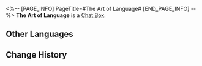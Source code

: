 <%-- [PAGE_INFO]
PageTitle=#The Art of Language#
[END_PAGE_INFO] --%>
{{Item Infobox
|id          = 220000
|image       = Item The Art of Language.png
|type        = Chat Box
|invCategory = 
|rarity      = 4
|effect      = 
|description = Chat Box for Message and Chat. Once obtained, they can be used in the Message or Chat functions
|source1     = [[Default Rewards]]
}}
{{Description|As a Trailblazer, not only should you carry out Akivili's will in your actions, you should also embody the style of the Trailblaze with your words!}}
'''The Art of Language''' is a [[Chat Box]].

==Other Languages==
{{Other Languages
|en   = The Art of Language
|zhs  = 语言的艺术
|zht  = 語言的藝術
|ja   = 言葉の芸術
|ko   = 언어의 예술
|es   = El arte del lenguaje
|fr   = L'art du langage
|ru   = Ораторское искусство
|th   = ศิลปะแห่งภาษา
|vi   = Nghệ Thuật Ngôn Ngữ
|de   = Die Kunst der Sprache
|id   = Seni Bahasa
|pt   = A Arte do Idioma
}}

==Change History==
{{Change History|1.2}}